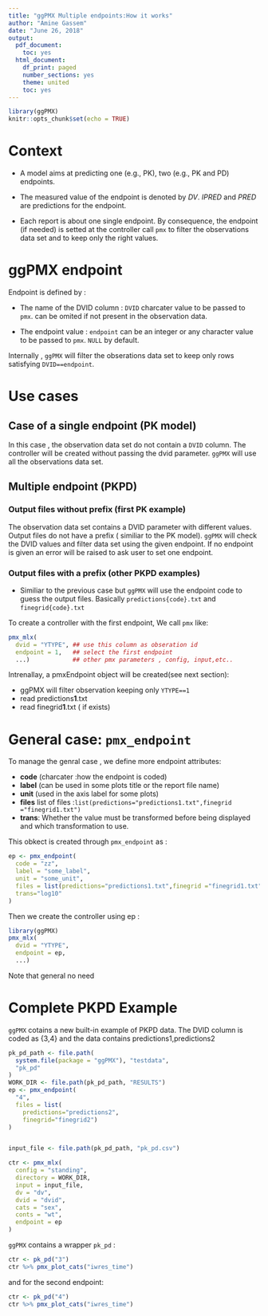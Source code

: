 ```yaml
---
title: "ggPMX Multiple endpoints:How it works"
author: "Amine Gassem"
date: "June 26, 2018"
output:
  pdf_document:
    toc: yes
  html_document:
    df_print: paged
    number_sections: yes
    theme: united
    toc: yes
---
```


```r
library(ggPMX)
knitr::opts_chunk$set(echo = TRUE)
```

# Context

- A model aims at predicting one (e.g., PK), two (e.g., PK and PD) endpoints. 

- The measured value of the endpoint is denoted by *DV*. *IPRED* and *PRED* are predictions for the endpoint.

- Each report is about one single endpoint. By consequence, the endpoint (if needed) is setted at the controller call `pmx` to filter the observations data set and to keep only the right values.

# ggPMX endpoint

Endpoint is defined by : 

- The name of the DVID column : `DVID` charcater value to be passed to `pmx`. can be omited if not present in the observation data.

- The endpoint value : `endpoint` can be an integer or any character value to be passed to `pmx`. `NULL` by default.


Internally , `ggPMX` will filter the obserations data set to keep only rows satisfying `DVID==endpoint`. 


# Use cases

## Case of a single endpoint (PK model)

In this case , the observation data set do not contain a `DVID` column. 
The controller will be created without passing the dvid parameter. `ggPMX` will use all the observations data set.

## Multiple endpoint (PKPD)

### Output files without prefix (first PK example)

The observation data set contains a DVID parameter with different values. 
Output files do not have a prefix ( similiar to the PK model). `ggPMX` will check the DVID values and filter data set using the given endpoint. If no endpoint is given an error will be raised to ask user to set one endpoint. 

### Output files with a prefix (other PKPD examples)

- Similiar to the previous case but `ggPMX` will use the endpoint code to  guess the output files. Basically `predictions{code}.txt` and `finegrid{code}.txt` 

To create a controller with the first endpoint, We call `pmx` like:


```r

pmx_mlx(
  dvid = "YTYPE", ## use this column as obseration id 
  endpoint = 1,   ## select the first endpoint 
  ...)            ## other pmx parameters , config, input,etc..
```

Intrenallay, a pmxEndpoint object will be created(see next section):

- ggPMX will filter observation keeping only `YTYPE==1`
- read predictions**1**.txt
- read finegrid**1**.txt ( if exists)

# General case:  `pmx_endpoint`


To manage the genral case , we define more endpoint attributes:

- **code** (charcater :how the endpoint is coded)
- **label** (can be used in some plots title or the report file name)
- **unit**  (used in the axis label for some plots)
- **files** list of files :`list(predictions="predictions1.txt",finegrid ="finegrid1.txt")` 
- **trans**: Whether the value must be transformed before being displayed and which transformation to use.

This obkect is created through `pmx_endpoint` as :
```r
ep <- pmx_endpoint(
  code = "zz",
  label = "some_label",
  unit = "some_unit",
  files = list(predictions="predictions1.txt",finegrid ="finegrid1.txt"),
  trans="log10"
)

```

Then we create  the controller using ep :  

```r

library(ggPMX)
pmx_mlx(
  dvid = "YTYPE",  
  endpoint = ep,    
  ...)            
```

Note that general no need

# Complete PKPD Example 

`ggPMX` cotains a  new built-in example of PKPD data. The DVID column is coded as {3,4} and the data contains predictions1,predictions2

```r

pk_pd_path <- file.path(
  system.file(package = "ggPMX"), "testdata",
  "pk_pd"
)
WORK_DIR <- file.path(pk_pd_path, "RESULTS")
ep <- pmx_endpoint(
  "4",
  files = list(
    predictions="predictions2",
    finegrid="finegrid2")
)


input_file <- file.path(pk_pd_path, "pk_pd.csv")

ctr <- pmx_mlx(
  config = "standing",
  directory = WORK_DIR,
  input = input_file,
  dv = "dv",
  dvid = "dvid",
  cats = "sex",
  conts = "wt",
  endpoint = ep
)


```
`ggPMX` contains a wrapper   `pk_pd` : 

```r
ctr <- pk_pd("3")
ctr %>% pmx_plot_cats("iwres_time")
```

and for the second endpoint: 

```r
ctr <- pk_pd("4")
ctr %>% pmx_plot_cats("iwres_time")
```


